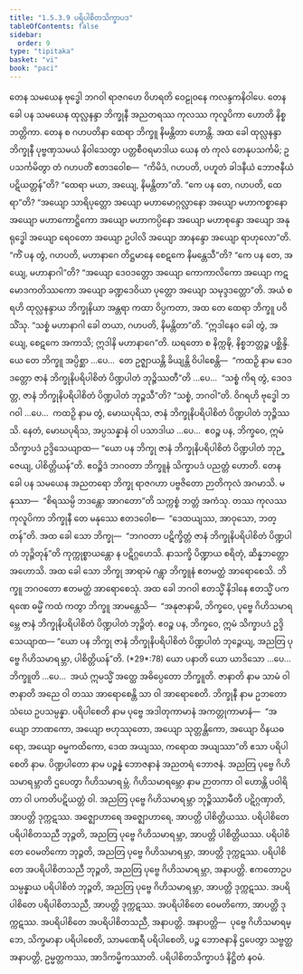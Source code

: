 ```yaml
---
title: "1.5.3.9 ပရိပါစိတသိက္ခာပဒ"
tableOfContents: false
sidebar:
  order: 9
type: "tipitaka"
basket: "vi"
book: "paci"
---
```



<DynamicBreadcrumb />

<Division number="192" book="paci" e="ch" v="2" p="91">

<Paragraph number="629" book="paci">
တေန သမယေန ဗုဒ္ဓေါ ဘဂဝါ ရာဇဂဟေ ဝိဟရတိ ဝေဠုဝနေ ကလန္ဒကနိဝါပေ. တေန ခေါ ပန သမယေန ထုလ္လနန္ဒာ ဘိက္ခုနီ အညတရဿ ကုလဿ ကုလူပိကာ ဟောတိ နိစ္စဘတ္တိကာ. တေန စ ဂဟပတိနာ ထေရာ ဘိက္ခူ နိမန္တိတာ ဟောန္တိ. အထ ခေါ ထုလ္လနန္ဒာ ဘိက္ခုနီ ပုဗ္ဗဏှသမယံ နိဝါသေတွာ ပတ္တစီဝရမာဒါယ ယေန တံ ကုလံ တေနုပသင်္ကမိ; ဥပသင်္ကမိတွာ တံ ဂဟပတိံ ဧတဒဝေါစ—  “ကိမိဒံ, ဂဟပတိ, ပဟူတံ ခါဒနီယံ ဘောဇနီယံ ပဋိယတ္တန်”တိ? “ထေရာ မယာ, အယျေ, နိမန္တိတာ”တိ. “ကေ ပန တေ, ဂဟပတိ, ထေရာ”တိ? “အယျော သာရိပုတ္တော အယျော မဟာမောဂ္ဂလ္လာနော အယျော မဟာကစ္စာနော အယျော မဟာကောဋ္ဌိကော အယျော မဟာကပ္ပိနော အယျော မဟာစုန္ဒော အယျော အနုရုဒ္ဓေါ အယျော ရေဝတော အယျော ဥပါလိ အယျော အာနန္ဒော အယျော ရာဟုလော”တိ. “ကိံ ပန တွံ, ဂဟပတိ, မဟာနာဂေ တိဋ္ဌမာနေ စေဋကေ နိမန္တေသီ”တိ?
</Paragraph>

<Paragraph number="630" book="paci">
“ကေ ပန တေ, အယျေ, မဟာနာဂါ”တိ? “အယျော ဒေဝဒတ္တော အယျော ကောကာလိကော အယျော ကဋမောဒကတိဿကော အယျော ခဏ္ဍဒေဝိယာ ပုတ္တော အယျော သမုဒ္ဒဒတ္တော”တိ. အယံ စရဟိ ထုလ္လနန္ဒာယ ဘိက္ခုနိယာ အန္တရာ ကထာ ဝိပ္ပကတာ, အထ တေ ထေရာ ဘိက္ခူ ပဝိသိံသု. “သစ္စံ မဟာနာဂါ ခေါ တယာ, ဂဟပတိ, နိမန္တိတာ”တိ. “ဣဒါနေဝ ခေါ တွံ, အယျေ, စေဋကေ အကာသိ; ဣဒါနိ မဟာနာဂေ”တိ. ဃရတော စ နိက္ကဍ္ဎိ, နိစ္စဘတ္တဉ္စ ပစ္ဆိန္ဒိ.
</Paragraph>

<Paragraph number="631" book="paci">
ယေ တေ ဘိက္ခူ အပ္ပိစ္ဆာ …ပေ…  တေ ဥဇ္ဈာယန္တိ ခိယျန္တိ ဝိပါစေန္တိ—  “ကထဉှိ နာမ ဒေဝဒတ္တော ဇာနံ ဘိက္ခုနိပရိပါစိတံ ပိဏ္ဍပါတံ ဘုဉ္ဇိဿတီ”တိ …ပေ…  “သစ္စံ ကိရ တွံ, ဒေဝဒတ္တ, ဇာနံ ဘိက္ခုနိပရိပါစိတံ ပိဏ္ဍပါတံ ဘုဉ္ဇသီ”တိ? “သစ္စံ, ဘဂဝါ”တိ. ဝိဂရဟိ ဗုဒ္ဓေါ ဘဂဝါ …ပေ…  ကထဉှိ နာမ တွံ, မောဃပုရိသ, ဇာနံ ဘိက္ခုနိပရိပါစိတံ ပိဏ္ဍပါတံ ဘုဉ္ဇိဿသိ. နေတံ, မောဃပုရိသ, အပ္ပသန္နာနံ ဝါ ပသာဒါယ …ပေ…  ဧဝဉ္စ ပန, ဘိက္ခဝေ, ဣမံ သိက္ခာပဒံ ဥဒ္ဒိသေယျာထ—
</Paragraph>

<Paragraph number="632" book="paci">
<Emphasis>“ယော ပန ဘိက္ခု ဇာနံ ဘိက္ခုနိပရိပါစိတံ ပိဏ္ဍပါတံ ဘုဉ္ဇေယျ, ပါစိတ္တိယန်”</Emphasis>တိ.
</Paragraph>

<Paragraph number="633" book="paci">
ဧဝဉ္စိဒံ ဘဂဝတာ ဘိက္ခူနံ သိက္ခာပဒံ ပညတ္တံ ဟောတိ.
</Paragraph>

</Division>
<Division number="193" book="paci" e="ch" v="2" p="92">

<Paragraph number="634" book="paci">
တေန ခေါ ပန သမယေန အညတရော ဘိက္ခု ရာဇဂဟာ ပဗ္ဗဇိတော ဉာတိကုလံ အဂမာသိ. မနုဿာ—  “စိရဿမ္ပိ ဘဒန္တော အာဂတော”တိ သက္ကစ္စံ ဘတ္တံ အကံသု. တဿ ကုလဿ ကုလူပိကာ ဘိက္ခုနီ တေ မနုဿေ ဧတဒဝေါစ—  “ဒေထယျဿ, အာဝုသော, ဘတ္တန်”တိ. အထ ခေါ သော ဘိက္ခု—  “ဘဂဝတာ ပဋိက္ခိတ္တံ ဇာနံ ဘိက္ခုနိပရိပါစိတံ ပိဏ္ဍပါတံ ဘုဉ္ဇိတုန်”တိ ကုက္ကုစ္စာယန္တော န ပဋိဂ္ဂဟေသိ. နာသက္ခိ ပိဏ္ဍာယ စရိတုံ, ဆိန္နဘတ္တော အဟောသိ. အထ ခေါ သော ဘိက္ခု အာရာမံ ဂန္တွာ ဘိက္ခူနံ ဧတမတ္ထံ အာရောစေသိ. ဘိက္ခူ ဘဂဝတော ဧတမတ္ထံ အာရောစေသုံ.
</Paragraph>

<Paragraph number="635" book="paci">
အထ ခေါ ဘဂဝါ ဧတသ္မိံ နိဒါနေ ဧတသ္မိံ ပကရဏေ ဓမ္မိံ ကထံ ကတွာ ဘိက္ခူ အာမန္တေသိ—  “အနုဇာနာမိ, ဘိက္ခဝေ, ပုဗ္ဗေ ဂိဟိသမာရမ္ဘေ ဇာနံ ဘိက္ခုနိပရိပါစိတံ ပိဏ္ဍပါတံ ဘုဉ္ဇိတုံ. ဧဝဉ္စ ပန, ဘိက္ခဝေ, ဣမံ သိက္ခာပဒံ ဥဒ္ဒိသေယျာထ—
</Paragraph>

</Division>
<Division number="194" book="paci" e="ch" v="2" p="92">

<Paragraph number="636" book="paci">
<Emphasis>“ယော ပန ဘိက္ခု ဇာနံ ဘိက္ခုနိပရိပါစိတံ ပိဏ္ဍပါတံ ဘုဉ္ဇေယျ, အညတြ ပုဗ္ဗေ ဂိဟိသမာရမ္ဘာ, ပါစိတ္တိယန်”</Emphasis>တိ. (*29*:<Emphasis>78</Emphasis>)
</Paragraph>

</Division>
<Division number="195" book="paci" e="ch" v="2" p="92">

<Paragraph number="637" book="paci">
<Emphasis>ယော ပနာ</Emphasis>တိ ယော ယာဒိသော …ပေ…  <Emphasis>ဘိက္ခူ</Emphasis>တိ …ပေ…  အယံ ဣမသ္မိံ အတ္ထေ အဓိပ္ပေတော ဘိက္ခူတိ.
</Paragraph>

<Paragraph number="638" book="paci">
<Emphasis>ဇာနာတိ</Emphasis> နာမ သာမံ ဝါ ဇာနာတိ အညေ ဝါ တဿ အာရောစေန္တိ သာ ဝါ အာရောစေတိ.
</Paragraph>

<Paragraph number="639" book="paci">
<Emphasis>ဘိက္ခုနီ</Emphasis> နာမ ဥဘတောသံဃေ ဥပသမ္ပန္နာ.
</Paragraph>

<Paragraph number="640" book="paci">
<Emphasis>ပရိပါစေတိ</Emphasis> နာမ ပုဗ္ဗေ အဒါတုကာမာနံ အကတ္တုကာမာနံ—  “အယျော ဘာဏကော, အယျော ဗဟုဿုတော, အယျော သုတ္တန္တိကော, အယျော ဝိနယဓရော, အယျော ဓမ္မကထိကော, ဒေထ အယျဿ, ကရောထ အယျဿာ”တိ ဧသာ ပရိပါစေတိ နာမ.
</Paragraph>

<Paragraph number="641" book="paci">
<Emphasis>ပိဏ္ဍပါတော</Emphasis> နာမ ပဉ္စန္နံ ဘောဇနာနံ အညတရံ ဘောဇနံ.
</Paragraph>

<Paragraph number="642" book="paci">
<Emphasis>အညတြ ပုဗ္ဗေ ဂိဟိသမာရမ္ဘာ</Emphasis>တိ ဌပေတွာ ဂိဟိသမာရမ္ဘံ.
</Paragraph>

<Paragraph number="643" book="paci">
<Emphasis>ဂိဟိသမာရမ္ဘော</Emphasis> နာမ ဉာတကာ ဝါ ဟောန္တိ ပဝါရိတာ ဝါ ပကတိပဋိယတ္တံ ဝါ.
</Paragraph>

<Paragraph number="644" book="paci">
အညတြ ပုဗ္ဗေ ဂိဟိသမာရမ္ဘာ ဘုဉ္ဇိဿာမီတိ ပဋိဂ္ဂဏှာတိ, အာပတ္တိ ဒုက္ကဋဿ. အဇ္ဈောဟာရေ အဇ္ဈောဟာရေ, အာပတ္တိ ပါစိတ္တိယဿ.
</Paragraph>

</Division>
<Division number="196" book="paci" e="ch" v="2" p="93">

<Paragraph number="645" book="paci">
ပရိပါစိတေ ပရိပါစိတသညီ ဘုဉ္ဇတိ, အညတြ ပုဗ္ဗေ ဂိဟိသမာရမ္ဘာ, အာပတ္တိ ပါစိတ္တိယဿ. ပရိပါစိတေ ဝေမတိကော ဘုဉ္ဇတိ, အညတြ ပုဗ္ဗေ ဂိဟိသမာရမ္ဘာ, အာပတ္တိ ဒုက္ကဋဿ. ပရိပါစိတေ အပရိပါစိတသညီ ဘုဉ္ဇတိ, အညတြ ပုဗ္ဗေ ဂိဟိသမာရမ္ဘာ, အနာပတ္တိ. ဧကတောဥပသမ္ပန္နာယ ပရိပါစိတံ ဘုဉ္ဇတိ, အညတြ ပုဗ္ဗေ ဂိဟိသမာရမ္ဘာ, အာပတ္တိ ဒုက္ကဋဿ. အပရိပါစိတေ ပရိပါစိတသညီ, အာပတ္တိ ဒုက္ကဋဿ. အပရိပါစိတေ ဝေမတိကော, အာပတ္တိ ဒုက္ကဋဿ. အပရိပါစိတေ အပရိပါစိတသညီ, အနာပတ္တိ.
</Paragraph>

</Division>
<Division number="197" book="paci" e="ch" v="2" p="93">

<Paragraph number="646" book="paci">
အနာပတ္တိ—  ပုဗ္ဗေ ဂိဟိသမာရမ္ဘေ, သိက္ခမာနာ ပရိပါစေတိ, သာမဏေရီ ပရိပါစေတိ, ပဉ္စ ဘောဇနာနိ ဌပေတွာ သဗ္ဗတ္ထ အနာပတ္တိ, ဥမ္မတ္တကဿ, အာဒိကမ္မိကဿာတိ.

</Paragraph>
</Division>

<Paragraph number="647" type="center" book="paci">
ပရိပါစိတသိက္ခာပဒံ နိဋ္ဌိတံ နဝမံ.
</Paragraph>